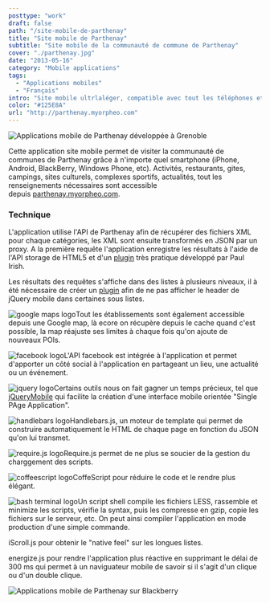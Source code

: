 ```yaml
---
posttype: "work"
draft: false
path: "/site-mobile-de-parthenay"
title: "Site mobile de Parthenay"
subtitle: "Site mobile de la communauté de commune de Parthenay"
cover: "./parthenay.jpg"
date: "2013-05-16"
category: "Mobile applications"
tags: 
  - "Applications mobiles"
  - "Français"
intro: "Site mobile ultrlaléger, compatible avec tout les téléphones et tablettes. Look & feel natif, toolbars, page swipe, etc."
color: "#125E8A"
url: "http://parthenay.myorpheo.com"
---
```


![Applications mobile de Parthenay développée à Grenoble](./parthenay.jpg)

Cette application site mobile permet de visiter la communauté de communes de Parthenay grâce à n'importe quel smartphone (iPhone, Android, BlackBerry, Windows Phone, etc). Activités, restaurants, gites, campings, sites culturels, complexes sportifs, actualités, tout les renseignements nécessaires sont accessible depuis [parthenay.myorpheo.com](http://parthenay.myorpheo.com/pages/).

### Technique

L'application utilise l'API de Parthenay afin de récupérer des fichiers XML pour chaque catégories, les XML sont ensuite transformés en JSON par un proxy. A la première requête l'application enregistre les résultats à l'aide de l'API storage de HTML5 et d'un [plugin](https://github.com/paulirish/jquery-ajax-localstorage-cache) très pratique développé par Paul Irish.

Les résultats des requêtes s'affiche dans des listes à plusieurs niveaux, il à été nécessaire de créer un [plugin](https://github.com/gaelbillon/jquery-mobile---no-headers-in-nested-sublists) afin de ne pas afficher le header de jQuery mobile dans certaines sous listes.

![google maps logo](./maps.jpg)Tout les établissements sont également accessible depuis une Google map, là ecore on récupère depuis le cache quand c'est possible, la map réajuste ses limites à chaque fois qu'on ajoute de nouveaux POIs.  

![facebook logo](./facebook_logo_detail.jpg)L'API facebook est intégrée à l'application et permet d'apporter un côté social à l'application en partageant un lieu, une actualité ou un événement.  

![jquery logo](./jquery-logo.jpg)Certains outils nous on fait gagner un temps précieux, tel que [jQueryMobile](https://jquerymobile.com/) qui facilite la création d'une interface mobile orientée "Single PAge Application".  

![handlebars logo](./handlebars_logo-1.jpg)Handlebars.js, un moteur de template qui permet de construire automatiquement le HTML de chaque page en fonction du JSON qu'on lui transmet.  

![require.js logo](./require.jpg)Require.js permet de ne plus se soucier de la gestion du charggement des scripts.  

![coffeescript logo](./coffeescript_logo-553d0e0b9fc0a816ef444280eeabc84d.jpg)CoffeScript pour réduire le code et le rendre plus élégant.  

![bash terminal logo](./bash.png)Un script shell compile les fichiers LESS, rassemble et minimize les scripts, vérifie la syntax, puis les compresse en gzip, copie les fichiers sur le serveur, etc. On peut ainsi compiler l'application en mode production d'une simple commande.  

iScroll.js pour obtenir le "native feel" sur les longues listes.

energize.js pour rendre l'application plus réactive en supprimant le délai de 300 ms qui permet à un naviguateur mobile de savoir si il s'agit d'un clique ou d'un double clique.

![Applications mobile de Parthenay sur Blackberry](./blackerry-parthenay.jpg)